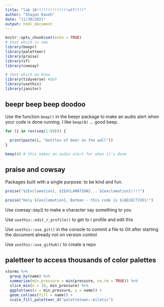 ```yaml
---
title: "lab 10!!!!!!!!!!!!!!wtf!!!!"
author: "Shayan Kaveh"
date: "11/30/2021"
output: html_document
---
```


```r
knitr::opts_chunk$set(echo = TRUE)
# that which is new
library(beepr)
library(paletteer)
library(praise)
library(sf)
library(cowsay)

# that which we know
library(tidyverse) #duh
library(usethis)
library(janitor)
```

## beepr beep beep doodoo

Use the function `beep()` in the beepr package to make an audio alert when your code is done running. I like `beep(8)` ... good beep.

```r
for (i in rev(seq(1:99))) {
  
  print(paste(i, "bottles of beer on the wall"))
}

beep(4) # this makes an audio alert for when it's done
```

## praise and cowsay

Packages built with a single purpose: to be kind and fun.

```r
praise("${Exclamation}, ${EXCLAMATION}... ${exclamation}!!!!")

praise("Holy ${exclamation}, Batman - this code is ${ADJECTIVE}!")
```

Use cowsay::say() to make a character say something to you

Use `usethis::edit_r_profile()` to get to r profile and edit this

Use `usethis::use_git()` in the console to commit a file to Git after starting the document already not on version control

Use `usethis::use_github()` to create a repo

## paletteer to access thousands of color palettes

```r
storms %>% 
  group_by(name) %>% 
  summarize(min_pressure = min(pressure, na.rm = TRUE)) %>% 
  slice_min(n = 10, min_pressure) %>% 
  ggplot(aes(x = min_pressure, y = name)) + 
  geom_col(aes(fill = name)) +
  scale_fill_paletteer_d("palettetown::milotic")
```

